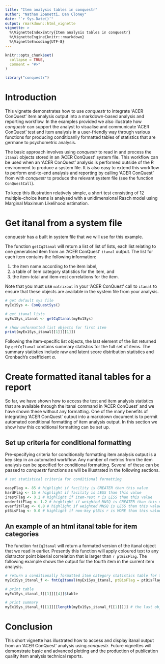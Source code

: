 ```yaml
---
title: "Item analysis tables in conquestr"
author: "Nathan Zoanetti, Dan Cloney"
date: "`r Sys.Date()`"
output: rmarkdown::html_vignette
vignette: >
  %\VignetteIndexEntry{Item analysis tables in conquestr}
  %\VignetteEngine{knitr::rmarkdown}
  %\VignetteEncoding{UTF-8}
---
```


```r
knitr::opts_chunk$set(
  collapse = TRUE,
  comment = "#>"
)

library("conquestr")
```

# Introduction

This vignette demonstrates how to use _conquestr_ to integrate 'ACER ConQuest' 
item analysis output into a markdown-based analysis and reporting workflow. 
In the examples provided we also illustrate how _conquestr_ can support the 
analyst to visualise and communicate 'ACER ConQuest' test and item analysis in 
a user-friendly way through various functions for producing conditioanlly 
formatted tables of statistics that are germane to psychometric analysis.

The basic approach involves using _conquestr_ to read in and process the `itanal` 
objects stored in an 'ACER ConQuest' system file. 
This workflow can be used when an 'ACER ConQuest' analysis is performed outside 
of the R environment to produce a system file. 
It is also easy to extend this workflow to perform end-to-end analysis and 
reporting by calling 'ACER ConQuest' from with _conquestr_ to produce the 
relevant system file (see the function `ConQuestCall`).

To keep this illustration relatively simple, a short test consisting of 12 
multiple-choice items is analysed with a unidimensional Rasch model using 
Marginal Maximum Likelihood estimation.

# Get itanal from a system file

conquestr has a built in system file that we will use for this example.

The function `getCqItanal` will return a list of list of lists, each list relating 
to one generalised item from an 'ACER ConQuest' `itanal` output. 
The list for each item contains the following information: 

(1) the item name according to the item label, 
(2) a table of item category statistics for the item, and 
(3) the item-total and item-rest correlations for the item.

Note that you must use `matrixout` in your 'ACER ConQuest' call to `itanal` to 
ensure that these objects are available in the system file from your analysis.

```r

# get default sys file
myEx1Sys <- ConQuestSys()

# get itanal lists
myEx1Sys_itanal <- getCqItanal(myEx1Sys)

# show unformatted list objects for first item
print(myEx1Sys_itanal[[1]][[1]])

```

Following the item-specific list objects, the last element of the list returned 
by `getCqItanal` contains summary statistics for the full set of items. 
The summary statistics include raw and latent score distribution statistics and 
Cronbach's coefficient $\alpha$.

# Create formatted itanal tables for a report

So far, we have shown how to access the test and item analysis statistics that 
are available through the itanal command in 'ACER ConQuest' and we have shown 
these without any formatting. One of the many benefits of integrating 
'ACER ConQuest' output into a markdown document is to permit automated 
conditional formatting of item analysis output. 
In this section we show how this conditional formatting can be set up.

## Set up criteria for conditional formatting

Pre-specifying criteria for conditionally formatting item analysis output is a 
key step in an automated workflow. Any number of metrics from the item analysis 
can be specified for conditional formatting. 
Several of these can be passed to _conquestr_ functions as will be illustrated 
in the following sections.

```r

# set statistical criteria for conditional formatting

easyFlag <- 85 # highlight if facility is GREATER than this value
hardFlag <- 15 # highlight if facility is LESS than this value
irestFlag <- 0.2 # highlight if item-rest r is LESS than this value
underfitFlag <- 1.2 # highlight if weighted MNSQ is GREATER than this value
overfitFlag <- 0.8 # highlight if weighted MNSQ is LESS than this value
ptBisFlag <- 0.0 # highlight if non-key ptBis r is MORE than this value

```


## An example of an html itanal table for item categories

The function `fmtCqItanal` will return a formated version of the itanal object 
that we read in earlier.  Presently this function will apply coloured text to 
any distractor point biserial correlation that is larger than `r ptBisFlag`. 
The following example shows the output for the fourth item in the current item analysis.

```r

# return a conditionally formatted item category statistics table for the fourth item
myEx1Sys_itanal_f <- fmtCqItanal(myEx1Sys_itanal, ptBisFlag = ptBisFlag, textColHighlight = "red")

# print table
myEx1Sys_itanal_f[[1]][[4]]$table

# print summary
myEx1Sys_itanal_f[[1]][[length(myEx1Sys_itanal_f[[1]])]] # the last object is always the summary

```

# Conclusion

This short vignette has illustrated how to access and display itanal output 
from an 'ACER ConQuest' analysis using _conquestr_. Future vignettes will 
demonstrate basic and advanced plotting and the production of publication 
quality item analysis technical reports.


